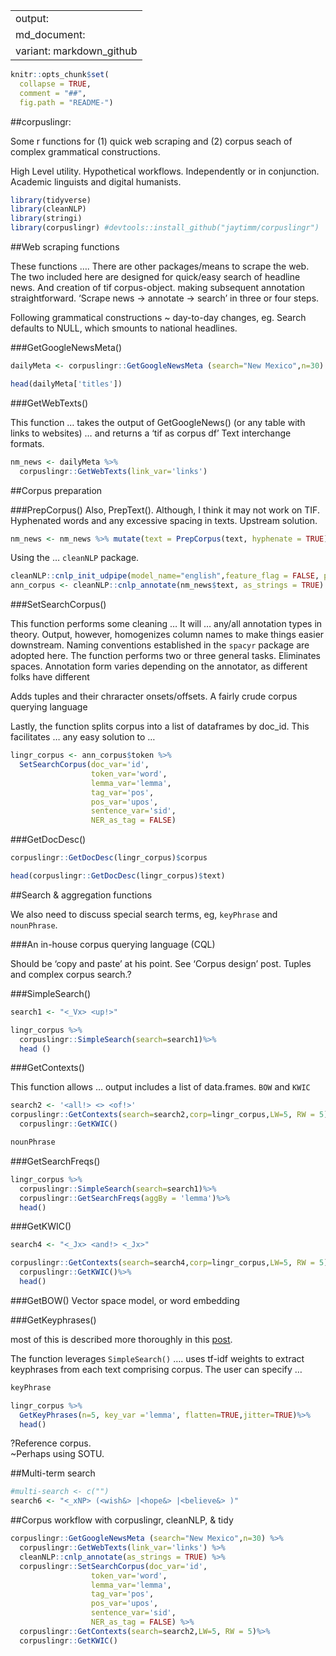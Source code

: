 
---
output:
  md_document:
    variant: markdown_github
---

```r
knitr::opts_chunk$set(
  collapse = TRUE,
  comment = "##",
  fig.path = "README-")
```

##corpuslingr: 

Some r functions for (1) quick web scraping and (2) corpus seach of complex grammatical constructions. 

High Level utility. Hypothetical workflows. Independently or in conjunction.  Academic linguists and digital humanists.

```r
library(tidyverse)
library(cleanNLP)
library(stringi)
library(corpuslingr) #devtools::install_github("jaytimm/corpuslingr")
```


##Web scraping functions

These functions .... There are other packages/means to scrape the web.  The two included here are designed for quick/easy search of headline news. And creation of tif corpus-object.  making subsequent annotation straightforward.  'Scrape news -> annotate -> search' in three or four steps.

Following grammatical constructions ~ day-to-day changes, eg. Search defaults to NULL, which smounts to national headlines.

###GetGoogleNewsMeta()
```r
dailyMeta <- corpuslingr::GetGoogleNewsMeta (search="New Mexico",n=30)

head(dailyMeta['titles'])
```


###GetWebTexts()

This function ... takes the output of GetGoogleNews() (or any table with links to websites) ... and returns a 'tif as corpus df'
Text interchange formats.

```r
nm_news <- dailyMeta %>% 
  corpuslingr::GetWebTexts(link_var='links')
```


##Corpus preparation

###PrepCorpus()
Also, PrepText(). Although, I think it may not work on TIF.
Hyphenated words and any excessive spacing in texts. Upstream solution.

```r
nm_news <- nm_news %>% mutate(text = PrepCorpus(text, hyphenate = TRUE))
```


Using the ... `cleanNLP` package. 
```r
cleanNLP::cnlp_init_udpipe(model_name="english",feature_flag = FALSE, parser = "none") 
ann_corpus <- cleanNLP::cnlp_annotate(nm_news$text, as_strings = TRUE) 
```


###SetSearchCorpus()

This function performs some cleaning ... It will ... any/all annotation types in theory.  Output, however, homogenizes column names to make things easier downstream. Naming conventions established in the `spacyr` package are adopted here.  The function performs two or three general tasks. Eliminates spaces.  Annotation form varies depending on the annotator, as different folks have different 

Adds tuples and their chraracter onsets/offsets. A fairly crude corpus querying language  

Lastly, the function splits corpus into a list of dataframes by doc_id.  This facilitates ... any easy solution to ...


```r
lingr_corpus <- ann_corpus$token %>%
  SetSearchCorpus(doc_var='id', 
                  token_var='word', 
                  lemma_var='lemma', 
                  tag_var='pos', 
                  pos_var='upos',
                  sentence_var='sid',
                  NER_as_tag = FALSE)
```


###GetDocDesc() 


```r
corpuslingr::GetDocDesc(lingr_corpus)$corpus
```
```r
head(corpuslingr::GetDocDesc(lingr_corpus)$text)
```



##Search & aggregation functions

We also need to discuss special search terms, eg, `keyPhrase` and `nounPhrase`.  


###An in-house corpus querying language (CQL)

Should be 'copy and paste' at his point. See 'Corpus design' post. Tuples and complex corpus search.?

###SimpleSearch()
```r
search1 <- "<_Vx> <up!>"

lingr_corpus %>%
  corpuslingr::SimpleSearch(search=search1)%>%
  head ()
```

###GetContexts()

This function allows ... output includes a list of data.frames.  `BOW` and `KWIC`

```r
search2 <- '<all!> <> <of!>'
corpuslingr::GetContexts(search=search2,corp=lingr_corpus,LW=5, RW = 5)%>%
  corpuslingr::GetKWIC()
```



```r
nounPhrase
```


###GetSearchFreqs()
```r
lingr_corpus %>%
  corpuslingr::SimpleSearch(search=search1)%>%
  corpuslingr::GetSearchFreqs(aggBy = 'lemma')%>%
  head()
```


###GetKWIC()
```r
search4 <- "<_Jx> <and!> <_Jx>"

corpuslingr::GetContexts(search=search4,corp=lingr_corpus,LW=5, RW = 5)%>%
  corpuslingr::GetKWIC()%>%
  head()
```

###GetBOW()
Vector space model, or word embedding


###GetKeyphrases()

most of this is described more thoroughly in this [post](https://www.jtimm.net/blog/keyphrase-extraction-from-a-corpus-of-texts/).

The function leverages `SimpleSearch()` .... uses tf-idf weights to extract keyphrases from each text comprising corpus.  The user can specify ... 

```r
keyPhrase
```
```r
lingr_corpus %>%
  GetKeyPhrases(n=5, key_var ='lemma', flatten=TRUE,jitter=TRUE)%>%
  head()
```

?Reference corpus.  
~Perhaps using SOTU.

##Multi-term search

```r
#multi-search <- c("")
search6 <- "<_xNP> (<wish&> |<hope&> |<believe&> )"
```


##Corpus workflow with corpuslingr, cleanNLP, & tidy

```r
corpuslingr::GetGoogleNewsMeta (search="New Mexico",n=30) %>%
  corpuslingr::GetWebTexts(link_var='links') %>%
  cleanNLP::cnlp_annotate(as_strings = TRUE) %>%
  corpuslingr::SetSearchCorpus(doc_var='id', 
                  token_var='word', 
                  lemma_var='lemma', 
                  tag_var='pos', 
                  pos_var='upos',
                  sentence_var='sid',
                  NER_as_tag = FALSE) %>%
  corpuslingr::GetContexts(search=search2,LW=5, RW = 5)%>%
  corpuslingr::GetKWIC()
```



